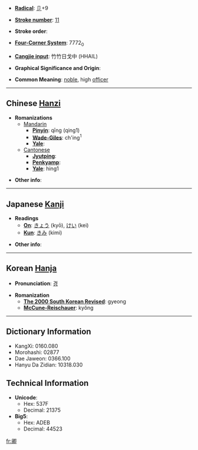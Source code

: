 * '''[[Wiktionary:Chinese radical index| Radical]]''': [[Wiktionary:Chinese radical index 卩|卩]]+9

* '''[[Wiktionary:Chinese total strokes index|Stroke number]]''': [[Wiktionary:Chinese total strokes index 11|11]]

* '''Stroke order''': 

* '''[[Wiktionary:Chinese four corner index|Four-Corner System]]''': 7772<sub>0</sub>

* '''[[Wiktionary:Chinese Cangjie index|Cangjie input]]''': 竹竹日戈中 (HHAIL)

* '''Graphical Significance and Origin''': 

* '''Common Meaning''': [[noble]], high [[officer]]

----

== Chinese [[Hanzi]] ==

* '''Romanizations'''
** [[Mandarin]]
*** '''[[Pinyin]]''': qīng (qing1)
*** '''[[Wade-Giles]]''': ch'ing<sup>1</sup>
*** '''[[Yale]]''': 
**[[Cantonese]]
***'''[[Jyutping]]''':
***'''[[Penkyamp]]''': 
***'''[[Yale]]''': hing1

* '''Other info''': 

----

== Japanese [[Kanji]] ==

* '''Readings'''
** '''[[On]]''': [[きょう]] (kyō), [[けい]] (kei)
** '''[[Kun]]''': [[きみ]] (kimi)

* '''Other info''':  

----

== Korean [[Hanja]] ==

* '''Pronunciation''': [[경]]

* '''Romanization'''
** '''[[The 2000 South Korean Revised Romanization|The 2000 South Korean Revised]]''': gyeong
** '''[[McCune-Reischauer]]''': kyŏng

----

== Dictionary Information ==

* KangXi: 0160.080
* Morohashi: 02877
* Dae Jaweon: 0366.100
* Hanyu Da Zidian: 10318.030

== Technical Information ==

* '''Unicode''':
** Hex: 537F
** Decimal: 21375
* '''Big5''':
** Hex: ADEB
** Decimal: 44523

[[fr:卿]]